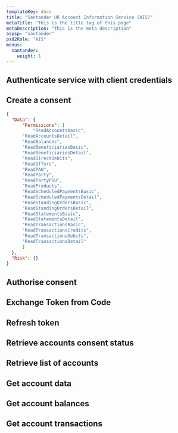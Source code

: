 ```yaml
---
templateKey: docs
title: "Santander UK Account Information Service (AIS)"
metaTitle: "This is the title tag of this page"
metaDescription: "This is the meta description"
aspsp: "santander"
psd2Role: "AIS"
menus:
  santander: 
    weight: 1
---
```






  <step>

  ## Authenticate service with client credentials

  <CreateClientCredentialsToken/>
  </step>
  <step>

  ## Create a consent

  ```json
  {
    "Data": {
        "Permissions": [
            "ReadAccountsBasic",
        "ReadAccountsDetail",
        "ReadBalances",
        "ReadBeneficiariesBasic",
        "ReadBeneficiariesDetail",
        "ReadDirectDebits",
        "ReadOffers",
        "ReadPAN",
        "ReadParty",
        "ReadPartyPSU",
        "ReadProducts",
        "ReadScheduledPaymentsBasic",
        "ReadScheduledPaymentsDetail",
        "ReadStandingOrdersBasic",
        "ReadStandingOrdersDetail",
        "ReadStatementsBasic",
        "ReadStatementsDetail",
        "ReadTransactionsBasic",
        "ReadTransactionsCredits",
        "ReadTransactionsDebits",
        "ReadTransactionsDetail"
        ]
    },
    "Risk": {}
}
  ```

  <StepCreateAccountConsent />
  </step>
  <step>

  ## Authorise consent

  <AuthoriseOpenBankingStep/>
  </step>
  <step>

  ## Exchange Token from Code

  <CreateToken/>
  </step>
  <step>

  ## Refresh token

  <RefreshToken/>
  </step>
  <step>

  ## Retrieve accounts consent status

  <AccountConsentStatus/>
  </step>
  <step>

  ## Retrieve list of accounts

  <StepAccounts/>
  </step>
  <step>

  ## Get account data

  <StepAccount/>
  </step>
  <step>

  ## Get account balances

  <StepBalances/>
  </step>
  <step>

  ## Get account transactions

  <StepTransactions/>
  </step>